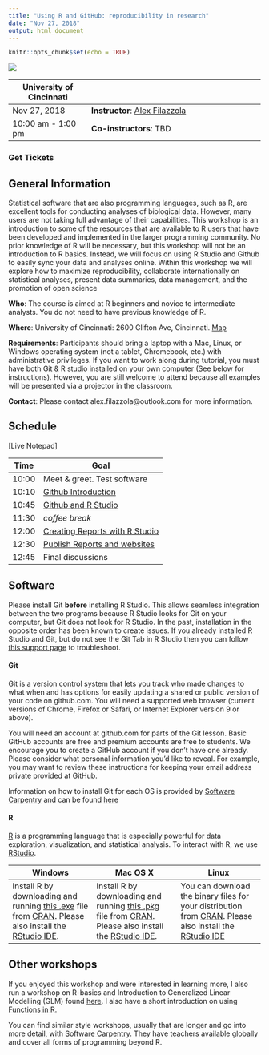 ```yaml
---
title: "Using R and GitHub: reproducibility in research"
date: "Nov 27, 2018"
output: html_document
---
```


```r
knitr::opts_chunk$set(echo = TRUE)
```

<div style="width:500px; height=350px">
![](images/alex.jpg)
</div>

University of Cincinnati | 
----------------|-----------------------------------
Nov 27, 2018   | **Instructor**: [Alex Filazzola](http://www.filazzola.info)
10:00 am - 1:00 pm   | **Co-instructors**: TBD

### Get Tickets


<div id="eventbrite-widget-container-49649532087"></div>

<script src="https://www.eventbrite.com/static/widgets/eb_widgets.js"></script>

<script type="text/javascript">
    var exampleCallback = function() {
        console.log('Order complete!');
    };

    window.EBWidgets.createWidget({
        // Required
        widgetType: 'checkout',
        eventId: '49649532087',
        iframeContainerId: 'eventbrite-widget-container-49649532087',

        // Optional
        iframeContainerHeight: 425,  // Widget height in pixels. Defaults to a minimum of 425px if not provided
        onOrderComplete: exampleCallback  // Method called when an order has successfully completed
    });
</script>



## General Information

Statistical software that are also programming languages, such as R, are excellent tools for conducting analyses of biological data. However, many users are not taking full advantage of their capabilities. This workshop is an introduction to some of the resources that are available to R users that have been developed and implemented in the larger programming community. No prior knowledge of R will be necessary, but this workshop will not be an introduction to R basics. Instead, we will focus on using R Studio and Github to easily sync your data and analyses online. Within this workshop we will explore how to maximize reproducibility, collaborate internationally on statistical analyses, present data summaries, data management, and the promotion of open science

**Who**: The course is aimed at R beginners and novice to intermediate analysts. You do not need to have previous knowledge of R.

**Where**: University of Cincinnati: 2600 Clifton Ave, Cincinnati. [Map](CampusMap.jpg)

**Requirements**: Participants should bring a laptop with a Mac, Linux, or Windows operating system (not a tablet, Chromebook, etc.) with administrative privileges. If you want to work along during tutorial, you must have both Git & R studio installed on your own computer (See below for instructions). However, you are still welcome to attend because all examples will be presented via a projector in the classroom. 

**Contact**: Please contact alex.filazzola@outlook.com for more information.

## Schedule

[Live Notepad]

Time   | Goal
-------|------------
10:00   | Meet & greet. Test software
10:10  | [Github Introduction](Github/Github.html)
10:45  | [Github and R Studio](Git.rstudio/Git.rstudio.html)
11:30  | *coffee break*
12:00  | [Creating Reports with R Studio](Reports/Reports.html)
12:30  | [Publish Reports and websites](Website/website.html)
12:45  | Final discussions


## Software

Please install Git **before** installing R Studio. This allows seamless integration between the two programs because R Studio looks for Git on your computer, but Git does not look for R Studio. In the past, installation in the opposite order has been known to create issues. If you already installed R Studio and Git, but do not see the Git Tab in R Studio then you can follow [this support page](https://support.rstudio.com/hc/en-us/articles/200532077-Version-Control-with-Git-and-SVN) to troubleshoot. 


#### Git

Git is a version control system that lets you track who made changes to what when and has options for easily updating a shared or public version of your code on github.com. You will need a supported web browser (current versions of Chrome, Firefox or Safari, or Internet Explorer version 9 or above).

You will need an account at github.com for parts of the Git lesson. Basic GitHub accounts are free and premium accounts are free to students. We encourage you to create a GitHub account if you don't have one already. Please consider what personal information you'd like to reveal. For example, you may want to review these instructions for keeping your email address private provided at GitHub.

Information on how to install Git for each OS is provided by [Software Carpentry](https://software-carpentry.org/) and can be found [here](install.html)

#### R

[R](http://www.r-project.org/) is a programming language that is especially powerful for data exploration, visualization, and statistical analysis. To interact with R, we use [RStudio](http://www.rstudio.com/).


Windows        |   Mac OS  X   |      Linux
---------------|---------------|---------------
Install R by downloading and running [this .exe](http://cran.r-project.org/bin/windows/base/release.htm) file from [CRAN](http://cran.r-project.org/index.html). Please also install the [RStudio IDE](http://www.rstudio.com/ide/download/desktop).| Install R by downloading and running [this .pkg](http://cran.r-project.org/bin/macosx/R-latest.pkg) file from [CRAN](http://cran.r-project.org/index.html). Please also install the [RStudio IDE](http://www.rstudio.com/ide/download/desktop).|You can download the binary files for your distribution from [CRAN](http://cran.r-project.org/index.html). Please also install the [RStudio IDE](http://www.rstudio.com/ide/download/desktop)

## Other workshops

If you enjoyed this workshop and were interested in learning more, I also run a workshop on R-basics and Introduction to Generalized Linear Modelling (GLM) found [here](https://afilazzola.github.io/YorkU.GLM.2017-04-28/). I also have a short introduction on using [Functions in R](https://afilazzola.github.io/Functions.workshop.YorkU2017/). 

You can find similar style workshops, usually that are longer and go into more detail, with [Software Carpentry](https://software-carpentry.org/). They have teachers available globally and cover all forms of programming beyond R. 
